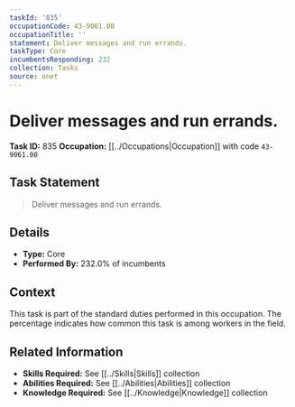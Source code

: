 ```yaml
---
taskId: '835'
occupationCode: 43-9061.00
occupationTitle: ''
statement: Deliver messages and run errands.
taskType: Core
incumbentsResponding: 232
collection: Tasks
source: onet
---
```

# Deliver messages and run errands.

**Task ID:** 835
**Occupation:** [[../Occupations|Occupation]] with code `43-9061.00`

## Task Statement

> Deliver messages and run errands.

## Details

- **Type:** Core
- **Performed By:** 232.0% of incumbents

## Context

This task is part of the standard duties performed in this occupation. The percentage indicates how common this task is among workers in the field.

## Related Information

- **Skills Required:** See [[../Skills|Skills]] collection
- **Abilities Required:** See [[../Abilities|Abilities]] collection
- **Knowledge Required:** See [[../Knowledge|Knowledge]] collection
